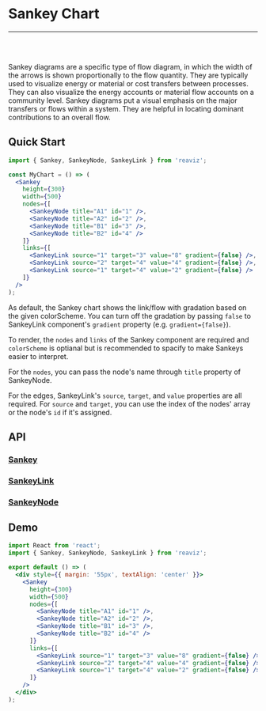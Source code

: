 
<Meta title="Docs/Chart Types/Sankey Plot" />

# Sankey Chart

---
<br />
<Story id="charts-sankey--simple" />
<br />

Sankey diagrams are a specific type of flow diagram, in which the width of the
arrows is shown proportionally to the flow quantity. They are typically used to
visualize energy or material or cost transfers between processes. They can also visualize
the energy accounts or material flow accounts on a community level. Sankey diagrams put a
visual emphasis on the major transfers or flows within a system. They are helpful in
locating dominant contributions to an overall flow.

## Quick Start

```jsx
import { Sankey, SankeyNode, SankeyLink } from 'reaviz';

const MyChart = () => (
  <Sankey
    height={300}
    width={500}
    nodes={[
      <SankeyNode title="A1" id="1" />,
      <SankeyNode title="A2" id="2" />,
      <SankeyNode title="B1" id="3" />,
      <SankeyNode title="B2" id="4" />
    ]}
    links={[
      <SankeyLink source="1" target="3" value="8" gradient={false} />,
      <SankeyLink source="2" target="4" value="4" gradient={false} />,
      <SankeyLink source="1" target="4" value="2" gradient={false} />
    ]}
  />
);
```

As default, the Sankey chart shows the link/flow with gradation based on
the given colorScheme. You can turn off the gradation by passing `false`
to SankeyLink component's `gradient` property (e.g. `gradient={false}`).

To render, the `nodes` and `links` of the Sankey
component are required and `colorScheme` is optianal but is recommended to spacify
to make Sankeys easier to interpret.

For the `nodes`, you can pass the node's name through `title` property of SankeyNode.

For the edges, SankeyLink's `source`, `target`, and `value`
properties are all required. For `source` and `target`, you can use
the index of the nodes' array or the node's `id` if it's assigned.

## API
### [Sankey](https://github.com/reaviz/reaviz/blob/master/src/Sankey/Sankey.tsx)
<Props of={Sankey} />

### [SankeyLink](https://github.com/reaviz/reaviz/blob/master/src/Sankey/SankeyLink/SankeyLink.tsx)
<Props of={SankeyLink} />

### [SankeyNode](https://github.com/reaviz/reaviz/blob/master/src/Sankey/SankeyNode/SankeyNode.tsx)
<Props of={SankeyNode} />

## Demo

```jsx codesandbox=reaviz
import React from 'react';
import { Sankey, SankeyNode, SankeyLink } from 'reaviz';

export default () => (
  <div style={{ margin: '55px', textAlign: 'center' }}>
    <Sankey
      height={300}
      width={500}
      nodes={[
        <SankeyNode title="A1" id="1" />,
        <SankeyNode title="A2" id="2" />,
        <SankeyNode title="B1" id="3" />,
        <SankeyNode title="B2" id="4" />
      ]}
      links={[
        <SankeyLink source="1" target="3" value="8" gradient={false} />,
        <SankeyLink source="2" target="4" value="4" gradient={false} />,
        <SankeyLink source="1" target="4" value="2" gradient={false} />
      ]}
    />
  </div>
);
```
